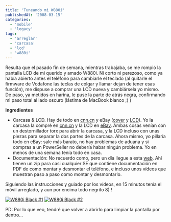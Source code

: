 ```yaml
---
title: 'Tuneando mi W880i'
publishedAt: '2008-03-15'
categories:
  - 'mobile'
  - 'legacy'
tags:
  - 'arreglar'
  - 'carcasa'
  - 'lcd'
  - 'w880i'
---
```


Resulta que el pasado fin de semana, mientras trabajaba, se me rompió la pantalla LCD de mi querido y amado W880i. Ni corto ni perezoso, como ya había abierto antes el teléfono para cambiarle el teclado (al quitarle el firmware de Vodafone las teclas de colgar y llamar dejan de tener esas función), me dispuse a comprar una LCD nueva y cambiársela yo mismo. De paso, ya metidos en harina, le puse la parte de atrás negra, confirmando mi paso total al lado oscuro (lástima de MacBook blanco ;) )

**Ingredientes**

- Carcasa & LCD. Hay de todo en [cnn.cn](http://cnn.cn/shop/) y eBay ([cover](http://search.ebay.com/search/search.dll?sofocus=bs&sbrftog=1&dfsp=32&catref=C6&from=R40&_trksid=m37&satitle=w880i+cover&sacat=-1%26catref%3DC6&sargn=-1%26saslc%3D2&sadis=200&fpos=ZIP%2FPostal&sabfmts=1&saobfmts=insif&ftrt=1&ftrv=1&saprclo=&saprchi=&fsop=32%26fsoo%3D2&fgtp=) y [LCD](http://search.ebay.com/search/search.dll?sofocus=bs&sbrftog=1&dfsp=32&catref=C6&from=R40&_trksid=m37&satitle=w880i+lcd&sacat=-1%26catref%3DC6&sargn=-1%26saslc%3D2&sadis=200&fpos=ZIP%2FPostal&sabfmts=1&saobfmts=insif&ftrt=1&ftrv=1&saprclo=&saprchi=&fsop=32%26fsoo%3D2&fgtp=)). Yo la carcasa la compré en [cnn.cn](http://cnn.cn/shop/sonyericsson-w880i-c-28_313.html) y la LCD en [eBay](http://cgi.ebay.com/ws/eBayISAPI.dll?ViewItem&item=290210098294&ssPageName=MERCOSI_VI_ROSI_PR4_PCN_BIX_Stores&refitem=300202541075&itemcount=4&refwidgetloc=closed_view_item&refwidgettype=osi_widget&_trksid=p284.m185&_trkparms=algo%3DSI%26its%3DI%252BIA%26itu%3DCR%252BIA%252BUCI%26otn%3D4%26ps%3D42). Ambas cosas venían con un destornillador torx para abrir la carcasa, y la LCD incluso con unas piezas para separar la dos partes de la carcasa. Ahora mismo, yo pillaría todo en eBay: sale más barato, no hay problemas de aduana y si compras a un PowerSeller no debería habar ningún problema. Yo en menos de una semana tenía todo en casa.
- Documentación: No recuerdo como, pero un día llegue a esta [web](http://www.mygsmindia.com/sallupat/page/index.php?dir=). Ahí tienen un zip para casi cualquier SE que contiene documentación en PDF de como montar y desmontar el teléfono, e incluso unos vídeos que muestran paso a paso como montar y desmontarlo.

Siguiendo las instrucciones y guiado por los vídeos, en 15 minutos tenía el móvil arreglado, y aun por encima todo negrito 8) !

[![W880i Black #1](http://farm3.static.flickr.com/2234/2334182816_f79ef5c622_m.jpg)](http://www.flickr.com/photos/ryck/2334182816/ 'W880i Black #1 by Richi, on Flickr') [![W880i Black #2](http://farm3.static.flickr.com/2004/2334174724_d24015e3c9_m.jpg)](http://www.flickr.com/photos/ryck/2334174724/ 'W880i Black #2 by Richi, on Flickr')

PD: Por lo que veo, tendré que volver a abrirlo para limpiar la pantalla por dentro...
